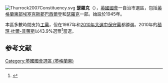 [[File:Thurrock2007Constituency.svg|right]]
'''瑟羅克'''（{{lang-en|Thurrock}}），[[英國|英國]][[英國國會|國會]]一自治市選區，包括[[英格蘭|英格蘭]][[英格蘭東|東部]][[埃塞克斯郡|埃塞克斯郡]][[巴西爾登|巴西爾登]]和[[瑟羅克|瑟羅克]]一部。始設於1945年。

本區多數時間支持[[工黨_(英國)|工黨]]，但在1987年和[[2010年英國大選|2010年大選中]][[保守黨_(英國)|保守黨]]都勝選。2010年的[[積琪·杜爾-普萊斯|積琪·杜爾-普萊斯]]以43.9%選票<ref name="">{{cite news
|publisher=[[英國廣播公司|英國廣播公司]]
|date=2010年5月7日
|title=Election 2010/Constituency/South Basildon and East Thurrock
|url=http://news.bbc.co.uk/1/shared/election2010/results/constituency/e08.stm
|accessdate=2010年6月16日
|archive-date=2019年3月25日
|archive-url=https://web.archive.org/web/20190325174920/http://news.bbc.co.uk/1/shared/election2010/results/constituency/e08.stm
|dead-url=no
}}</ref>當選。

==参考文献==
<div class="references-small">
<references></references>
</div>
[[Category:英國國會選區_(英格蘭東)|Category:英國國會選區 (英格蘭東)]]
{{DEFAULTSORT:Thurrock (UK Parliament constituency)}}
